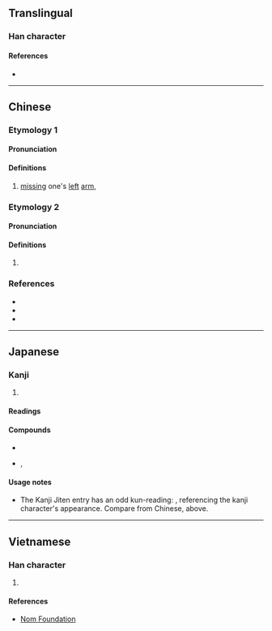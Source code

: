 {{character info/new}}
==Translingual==

===Han character===
{{Han char|rn=39|rad=子|as=00|sn=3|var=2|four=|canj=NNM,XNNM}}

====References====
* {{Han ref|kx=0277.080|dkj=06932|dj=0544.020|hdz=21008.011|uh=5B52|ud=23378}}

----

==Chinese==

===Etymology 1===
{{zh-forms}}

====Pronunciation====
{{zh-pron
|m=jué
|c=kyut3
|mc=y
|oc=y
|cat=a
}}

====Definitions====
{{zh-hanzi}}

# {{zh-obsolete}} [[missing]] one's [[left]] [[arm]], {{zh-alt-form|孓|tr=-}}

===Etymology 2===
{{zh-forms}}

====Pronunciation====
{{zh-pron
|m=gōng
|c=gung2
|mc=
|oc=
|cat=
}}

====Definitions====
{{zh-hanzi}}

# {{zh-only|孑孒}}

===References===
* {{R:twedu|C02431}}
* {{R:yue:jyut.net|廣州音字彙 (1962)}}
* {{R:yue:Jyutping Database}}

----

==Japanese==

===Kanji===
{{ja-kanji|grade=|rs=子00}}

# {{defn|lang=ja|sort=子00}}

====Readings====
{{ja-readings
|goon=かち
|kanon=けつ
|kanyoon=きょう<きよう
|on=く, くつ
|kun=ぼうふら-, みじか-い
}}

====Compounds====
* {{ja-r|孑孒|ぼうふら|[[mosquito]] [[larva]]}}
* {{ja-r|孑孑|ぼうふら}}, {{ja-r|孑%孑|けつ%けつ}}

====Usage notes====
* The Kanji Jiten entry has an odd kun-reading: {{ja-r|ひだりのうでがない|ひだり の うで が ない|missing one's left arm}}, referencing the kanji character's appearance. Compare from Chinese, above.

----

==Vietnamese==

===Han character===
{{vi-readings|rs=子00|hanviet=kiết}}

# {{defn|lang=vi|sort=子00}}

====References====
* [http://nomfoundation.org/common/nom_details.php?codepoint=5b52 Nom Foundation]